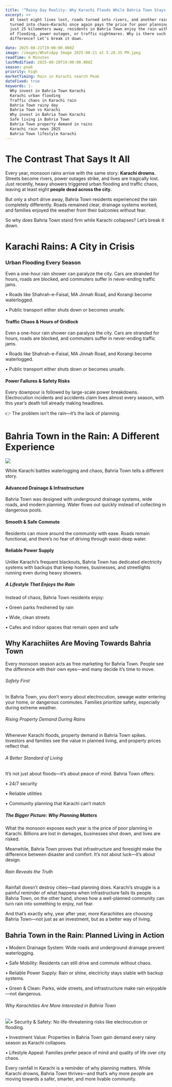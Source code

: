 ```yaml
---
title: '“Rainy Day Reality: Why Karachi Floods While Bahria Town Stays Safe & Livable”'
excerpt: >+
  At least eight lives lost, roads turned into rivers, and another rainy day
  turned into chaos—Karachi once again pays the price for poor planning. But
  just 25 kilometers away, residents in Bahria Town enjoy the rain without fear
  of flooding, power outages, or traffic nightmares. Why is there such a big
  difference? Let’s break it down.

date: 2025-08-21T19:00:00.000Z
image: /images/WhatsApp Image 2025-08-21 at 5.28.35 PM.jpeg
readTime: 6 Minutes
lastModified: 2025-08-20T19:00:00.000Z
season: peak
priority: high
marketTiming: Rain in Karachi search Peak
dateFixed: true
keywords: |-
  Why invest in Bahria Town Karachi 
  Karachi urban flooding
  Traffic chaos in Karachi rain
  Bahria Town rainy day
  Bahria Town vs Karachi
  Why invest in Bahria Town Karachi
  Safe living in Bahria Town
  Bahria Town property demand in rains
  Karachi rain news 2025
  Bahria Town lifestyle Karachi
---
```


# **The Contrast That Says It All**

Every year, monsoon rains arrive with the same story: **Karachi drowns**. Streets become rivers, power outages strike, and lives are tragically lost. Just recently, heavy showers triggered urban flooding and traffic chaos, leaving at least eight **people dead across the city.**

But only a short drive away, Bahria Town residents experienced the rain completely differently. Roads remained clear, drainage systems worked, and families enjoyed the weather from their balconies without fear.

So why does Bahria Town stand firm while Karachi collapses? Let’s break it down.

# Karachi Rains: A City in Crisis

### Urban Flooding Every Season

Even a one-hour rain shower can paralyze the city. Cars are stranded for hours, roads are blocked, and commuters suffer in never-ending traffic jams.

•	Roads like Shahrah-e-Faisal, MA Jinnah Road, and Korangi become waterlogged.

•	Public transport either shuts down or becomes unsafe.

#### Traffic Chaos & Hours of Gridlock

Even a one-hour rain shower can paralyze the city. Cars are stranded for hours, roads are blocked, and commuters suffer in never-ending traffic jams.

•	Roads like Shahrah-e-Faisal, MA Jinnah Road, and Korangi become waterlogged.

•	Public transport either shuts down or becomes unsafe.

#### Power Failures & Safety Risks

Every downpour is followed by large-scale power breakdowns. Electrocution incidents and accidents claim lives almost every season, with this year’s death toll already making headlines.

👉 The problem isn’t the rain—it’s the lack of planning.

# Bahria Town in the Rain: A Different Experience

![](/images/Picture1.jpg)

While Karachi battles waterlogging and chaos, Bahria Town tells a different story.

#### Advanced Drainage & Infrastructure

Bahria Town was designed with underground drainage systems, wide roads, and modern planning. Water flows out quickly instead of collecting in dangerous pools.

#### Smooth & Safe Commute

Residents can move around the community with ease. Roads remain functional, and there’s no fear of driving through waist-deep water.

#### Reliable Power Supply

Unlike Karachi’s frequent blackouts, Bahria Town has dedicated electricity systems with backups that keep homes, businesses, and streetlights running even during heavy showers.

##### A Lifestyle That Enjoys the Rain

Instead of chaos, Bahria Town residents enjoy:

•	Green parks freshened by rain

•	Wide, clean streets

•	Cafes and indoor spaces that remain open and safe

## Why Karachiites Are Moving Towards Bahria Town

Every monsoon season acts as free marketing for Bahria Town. People see the difference with their own eyes—and many decide it’s time to move.

###### Safety First

In Bahria Town, you don’t worry about electrocution, sewage water entering your home, or dangerous commutes. Families prioritize safety, especially during extreme weather.

###### Rising Property Demand During Rains

Whenever Karachi floods, property demand in Bahria Town spikes. Investors and families see the value in planned living, and property prices reflect that.

###### A Better Standard of Living

It’s not just about floods—it’s about peace of mind. Bahria Town offers:

•	24/7 security

•	Reliable utilities

•	Community planning that Karachi can’t match

##### The Bigger Picture: Why Planning Matters

What the monsoon exposes each year is the price of poor planning in Karachi. Billions are lost in damages, businesses shut down, and lives are risked.

Meanwhile, Bahria Town proves that infrastructure and foresight make the difference between disaster and comfort. It’s not about luck—it’s about design.

###### Rain Reveals the Truth

Rainfall doesn’t destroy cities—bad planning does. Karachi’s struggle is a painful reminder of what happens when infrastructure fails its people. Bahria Town, on the other hand, shows how a well-planned community can turn rain into something to enjoy, not fear.

And that’s exactly why, year after year, more Karachiites are choosing Bahria Town—not just as an investment, but as a better way of living.

## Bahria Town in the Rain: Planned Living in Action

•	Modern Drainage System: Wide roads and underground drainage prevent waterlogging.

•	Safe Mobility: Residents can still drive and commute without chaos.

•	Reliable Power Supply: Rain or shine, electricity stays stable with backup systems.

•	Green & Clean: Parks, wide streets, and infrastructure make rain enjoyable—not dangerous.

###### Why Karachities Are More Interested in Bahria Town

![](</images/WhatsApp Image 2025-08-21 at 5.28.35 PM (1).jpg>)•	Security & Safety: No life-threatening risks like electrocution or flooding.

•	Investment Value: Properties in Bahria Town gain demand every rainy season as Karachi collapses.

•	Lifestyle Appeal: Families prefer peace of mind and quality of life over city chaos.

Every rainfall in Karachi is a reminder of why planning matters. While Karachi drowns, Bahria Town thrives—and that’s why more people are moving towards a safer, smarter, and more livable community.
